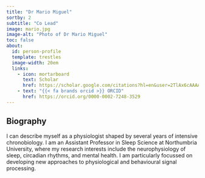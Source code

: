 ```yaml
---
title: "Dr Mario Miguel"
sortby: 2
subtitle: "Co Lead"
image: mario.jpg
image-alt: "Photo of Dr Mario Miguel"
toc: false
about:
  id: person-profile
  template: trestles
  image-width: 20em
  links:
    - icon: mortarboard
      text: Scholar
      href: https://scholar.google.com/citations?hl=en&user=2TlAx6cAAAAJ
    - text: "{{< fa brands orcid >}} ORCID"
      href: https://orcid.org/0000-0002-7248-3529
---
```



:::{#person-profile}

## Biography

I can describe myself as a physiologist shaped by several years of intensive chronobiology. I am an Assistant Professor in Sleep Science at Northumbria University, where my research interests include the neurophysiology of sleep, circadian rhythms, and mental health. I am particularly focussed on developing new approaches to physiological and behavioural signal processing.      


:::
